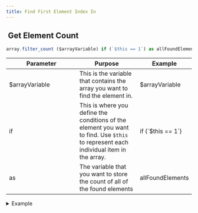 ```yaml
---
title: Find First Element Index In
---
```


## <img src="../assets/docuBadge (10).png" alt="" data-size="line"> Get Element Count <a href="#xs-arrayfiltercount" id="xs-arrayfiltercount"></a>

```javascript
array.filter_count ($arrayVariable) if (`$this == 1`) as allFoundElements
```

<table><thead><tr><th width="175">Parameter</th><th>Purpose</th><th>Example</th></tr></thead><tbody><tr><td>$arrayVariable</td><td>This is the variable that contains the array you want to find the element in.</td><td>$arrayVariable</td></tr><tr><td>if</td><td>This is where you define the conditions of the element you want to find. Use <code>$this</code> to represent each individual item in the array.</td><td>if (`$this == 1`)</td></tr><tr><td>as</td><td>The variable that you want to store the count of all of the found elements</td><td>allFoundElements</td></tr></tbody></table>

<details>

<summary>Example</summary>

```javascript
array.filter_count ($arrayVariable) if (`$this == 1`) as allFoundElements
```

![](<../assets/CleanShot 2025-03-06 at 12.29.21 (1).png>)

![](<../assets/CleanShot 2025-03-06 at 11.46.13.png>)

</details>
